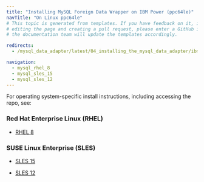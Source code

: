```yaml
---
title: "Installing MySQL Foreign Data Wrapper on IBM Power (ppc64le)"
navTitle: "On Linux ppc64le"
# This topic is generated from templates. If you have feedback on it, instead of
# editing the page and creating a pull request, please enter a GitHub issue and
# the documentation team will update the templates accordingly.

redirects:
  - /mysql_data_adapter/latest/04_installing_the_mysql_data_adapter/ibm_power_ppc64le/

navigation:
  - mysql_rhel_8
  - mysql_sles_15
  - mysql_sles_12
---
```


For operating system-specific install instructions, including accessing the repo, see:

### Red Hat Enterprise Linux (RHEL)

- [RHEL 8](mysql_rhel_8)

### SUSE Linux Enterprise (SLES)

- [SLES 15](mysql_sles_15)

- [SLES 12](mysql_sles_12)
